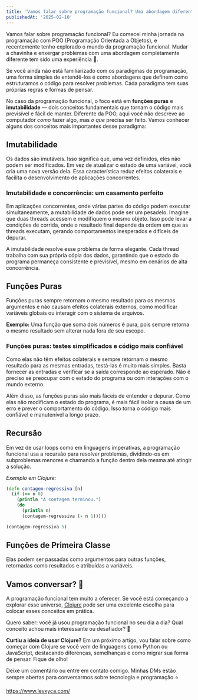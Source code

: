 ```yaml
---
title: 'Vamos falar sobre programação funcional? Uma abordagem diferente para resolver problemas.'
publishedAt: '2025-02-10'
---
```


Vamos falar sobre programação funcional? Eu comecei minha jornada na programação com POO (Programação Orientada a Objetos), e recentemente tenho explorado o mundo da programação funcional. Mudar a chavinha e enxergar problemas com uma abordagem completamente diferente tem sido uma experiência 🤯.

Se você ainda não está familiarizado com os paradigmas de programação, uma forma simples de entendê-los é como abordagens que definem como estruturamos o código para resolver problemas. Cada paradigma tem suas próprias regras e formas de pensar.  

No caso da programação funcional, o foco está em **funções puras** e **imutabilidade** — dois conceitos fundamentais que tornam o código mais previsível e fácil de manter. Diferente da POO, aqui você não descreve ao computador *como* fazer algo, mas *o que* precisa ser feito. Vamos conhecer alguns dos conceitos mais importantes desse paradigma:  

## **Imutabilidade**  
Os dados são imutáveis. Isso significa que, uma vez definidos, eles não podem ser modificados. Em vez de atualizar o estado de uma variável, você cria uma nova versão dela. Essa característica reduz efeitos colaterais e facilita o desenvolvimento de aplicações concorrentes.  

### Imutabilidade e concorrência: um casamento perfeito
Em aplicações concorrentes, onde várias partes do código podem executar simultaneamente, a mutabilidade de dados pode ser um pesadelo. Imagine que duas threads acessem e modifiquem o mesmo objeto. Isso pode levar a condições de corrida, onde o resultado final depende da ordem em que as threads executam, gerando comportamentos inesperados e difíceis de depurar.

A imutabilidade resolve esse problema de forma elegante. Cada thread trabalha com sua própria cópia dos dados, garantindo que o estado do programa permaneça consistente e previsível, mesmo em cenários de alta concorrência.

## **Funções Puras**  
Funções puras sempre retornam o mesmo resultado para os mesmos argumentos e não causam efeitos colaterais externos, como modificar variáveis globais ou interagir com o sistema de arquivos.  

**Exemplo:** Uma função que soma dois números é pura, pois sempre retorna o mesmo resultado sem alterar nada fora de seu escopo.

### Funções puras: testes simplificados e código mais confiável

Como elas não têm efeitos colaterais e sempre retornam o mesmo resultado para as mesmas entradas, testá-las é muito mais simples. Basta fornecer as entradas e verificar se a saída corresponde ao esperado. Não é preciso se preocupar com o estado do programa ou com interações com o mundo externo.

Além disso, as funções puras são mais fáceis de entender e depurar. Como elas não modificam o estado do programa, é mais fácil isolar a causa de um erro e prever o comportamento do código. Isso torna o código mais confiável e manutenível a longo prazo.

## **Recursão**  
Em vez de usar loops como em linguagens imperativas, a programação funcional usa a recursão para resolver problemas, dividindo-os em subproblemas menores e chamando a função dentro dela mesma até atingir a solução.

*Exemplo em Clojure:*
```clojure
(defn contagem-regressiva [n]
  (if (<= n 0)
    (println "A contagem terminou.")
    (do
      (println n)
      (contagem-regressiva (- n 1)))))

(contagem-regressiva 5)
```  

## **Funções de Primeira Classe**  
Elas podem ser passadas como argumentos para outras funções, retornadas como resultados e atribuídas a variáveis.

## Vamos conversar? 💬
A programação funcional tem muito a oferecer. Se você está começando a explorar esse universo, [Clojure](https://clojure.org/) pode ser uma excelente escolha para colocar esses conceitos em prática.  

Quero saber: você já usou programação funcional no seu dia a dia? Qual conceito achou mais interessante ou desafiador? 🤔

**Curtiu a ideia de usar Clojure?** Em um próximo artigo, vou falar sobre como começar com Clojure se você vem de linguagens como Python ou JavaScript, destacando diferenças, semelhanças e como migrar sua forma de pensar. Fique de olho!  

Deixe um comentário ou entre em contato comigo. Minhas DMs estão sempre abertas para conversarmos sobre tecnologia e programação ⭐

https://www.levxyca.com/  